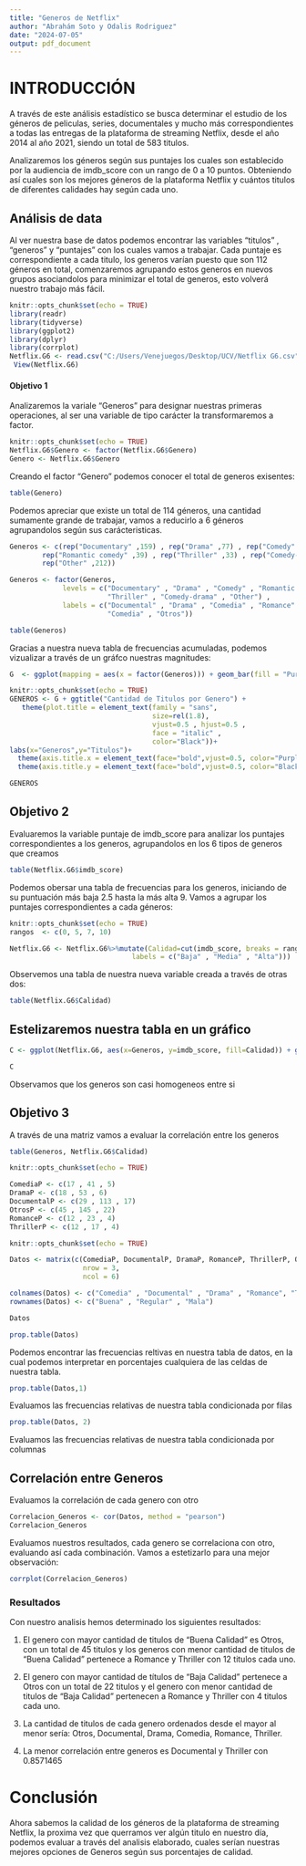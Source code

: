 ```yaml
---
title: "Generos de Netflix"
author: "Abrahám Soto y Odalis Rodriguez"
date: "2024-07-05"
output: pdf_document
---
```


\pagebreak

# INTRODUCCIÓN

A través de este análisis estadístico se busca determinar el estudio de los géneros de peliculas, series, documentales y mucho más correspondientes a todas las entregas de la plataforma de streaming Netflix, desde el año 2014 al año 2021, siendo un total de 583 titulos.

Analizaremos los géneros según sus puntajes los cuales son establecido por la audiencia de imdb_score con un rango de 0 a 10 puntos. Obteniendo así cuales son los mejores géneros de la plataforma Netflix y cuántos titulos de diferentes calidades hay según cada uno.

## Análisis de data

Al ver nuestra base de datos podemos encontrar las variables "titulos" , "generos" y "puntajes" con los cuales vamos a trabajar. Cada puntaje es correspondiente a cada titulo, los generos varían puesto que son 112 géneros en total, comenzaremos agrupando estos generos en nuevos grupos asociandolos para minimizar el total de generos, esto volverá nuestro trabajo más fácil.


```r
knitr::opts_chunk$set(echo = TRUE)
library(readr)
library(tidyverse)
library(ggplot2)
library(dplyr)
library(corrplot)
Netflix.G6 <- read.csv("C:/Users/Venejuegos/Desktop/UCV/Netflix G6.csv", sep=";")
 View(Netflix.G6) 
```


#### Objetivo 1


Analizaremos la variale "Generos" para designar nuestras primeras operaciones, al ser una variable de tipo carácter la transformaremos a factor.

```r
knitr::opts_chunk$set(echo = TRUE)
Netflix.G6$Genero <- factor(Netflix.G6$Genero)
Genero <- Netflix.G6$Genero
```

Creando el factor "Genero" podemos conocer el total de generos exisentes:

```r
table(Genero)
```

Podemos apreciar que existe un total de 114 géneros, una cantidad sumamente grande de trabajar, vamos a reducirlo a 6 géneros agrupandolos según sus carácteristicas.

```r
Generos <- c(rep("Documentary" ,159) , rep("Drama" ,77) , rep("Comedy" ,49) , 
        rep("Romantic comedy" ,39) , rep("Thriller" ,33) , rep("Comedy-drama" ,14) ,
        rep("Other" ,212))
```

```r
Generos <- factor(Generos,
             levels = c("Documentary" , "Drama" , "Comedy" , "Romantic comedy" , 
                        "Thriller" , "Comedy-drama" , "Other") ,
             labels = c("Documental" , "Drama" , "Comedia" , "Romance" , "Thriller" ,
                        "Comedia" , "Otros"))

```


```r
table(Generos)
```

Gracias a nuestra nueva tabla de frecuencias acumuladas, podemos vizualizar a través de un gráfco nuestras magnitudes:

```r
G  <- ggplot(mapping = aes(x = factor(Generos))) + geom_bar(fill = "Purple") + coord_flip()
```

```r
knitr::opts_chunk$set(echo = TRUE)
GENEROS <- G + ggtitle("Cantidad de Titulos por Genero") +
   theme(plot.title = element_text(family = "sans", 
                                   size=rel(1.8),
                                   vjust=0.5 , hjust=0.5 ,
                                   face = "italic" ,
                                   color="Black"))+
labs(x="Generos",y="Titulos")+
  theme(axis.title.x = element_text(face="bold",vjust=0.5, color="Purple", size=rel(1.5)))+
  theme(axis.title.y = element_text(face="bold",vjust=0.5, color="Black", size=rel(1.5)))
```

```r
GENEROS
```


## Objetivo 2

Evaluaremos la variable puntaje de imdb_score para analizar los puntajes correspondientes a los generos, agrupandolos en los 6 tipos de generos que creamos

```r
table(Netflix.G6$imdb_score)
```

Podemos obersar una tabla de frecuencias para los generos, iniciando de su puntuación más baja 2.5 hasta la más alta 9. Vamos a agrupar los puntajes correspondientes a cada géneros:

```r
knitr::opts_chunk$set(echo = TRUE)
rangos  <- c(0, 5, 7, 10)

Netflix.G6 <- Netflix.G6%>%mutate(Calidad=cut(imdb_score, breaks = rangos,
                              labels = c("Baja" , "Media" , "Alta")))


```
Observemos una tabla de nuestra nueva variable creada a través de otras dos:

```r
table(Netflix.G6$Calidad)
```

## Estelizaremos nuestra tabla en un gráfico

```r
C <- ggplot(Netflix.G6, aes(x=Generos, y=imdb_score, fill=Calidad)) + geom_col(position ="dodge")
```

```r
C
```

Observamos que los generos son casi homogeneos entre si 

## Objetivo 3

A través de una matriz vamos a evaluar la correlación entre los generos

```r
table(Generos, Netflix.G6$Calidad)
```

```r
knitr::opts_chunk$set(echo = TRUE)

ComediaP <- c(17 , 41 , 5)
DramaP <- c(18 , 53 , 6)
DocumentalP <- c(29 , 113 , 17)
OtrosP <- c(45 , 145 , 22)
RomanceP <- c(12 , 23 , 4)
ThrillerP <- c(12 , 17 , 4)
```

```r
knitr::opts_chunk$set(echo = TRUE)

Datos <- matrix(c(ComediaP, DocumentalP, DramaP, RomanceP, ThrillerP, OtrosP),
                  nrow = 3,
                  ncol = 6)

colnames(Datos) <- c("Comedia" , "Documental" , "Drama" , "Romance", "Thriller", "Otros")
rownames(Datos) <- c("Buena" , "Regular" , "Mala")
```

```r
Datos
```

```r
prop.table(Datos)
```
Podemos encontrar las frecuencias reltivas en nuestra tabla de datos, en la cual podemos interpretar en porcentajes cualquiera de las celdas de nuestra tabla.

```r
prop.table(Datos,1)
```
Evaluamos las frecuencias relativas de nuestra tabla condicionada por filas

```r
prop.table(Datos, 2)
```


Evaluamos las frecuencias relativas de nuestra tabla condicionada por columnas

## Correlación entre Generos

Evaluamos la correlación de cada genero con otro

```r
Correlacion_Generos <- cor(Datos, method = "pearson")
Correlacion_Generos

```

Evaluamos nuestros resultados, cada genero se correlaciona con otro, evaluando así cada combinación. Vamos a estetizarlo para una mejor observación:

```r
corrplot(Correlacion_Generos)
```

### Resultados

Con nuestro analisis hemos determinado los siguientes resultados:

1. El genero con mayor cantidad de titulos de "Buena Calidad" es Otros, con un total de 45 titulos y los generos con menor cantidad de titulos de "Buena Calidad" pertenece a Romance y Thriller con 12 titulos cada uno.

2. El genero con mayor cantidad de títulos de "Baja Calidad" pertenece a Otros con un total de 22 titulos y el genero con menor cantidad de titulos de "Baja Calidad" pertenecen a Romance y Thriller con 4 titulos cada uno.

3. La cantidad de titulos de cada genero ordenados desde el mayor al menor sería: Otros, Documental, Drama, Comedia, Romance, Thriller.

4. La menor correlación entre generos es Documental y Thriller con 0.8571465

# Conclusión

Ahora sabemos la calidad de los géneros de la plataforma de streaming Netflix, la proxima vez que querramos ver algún titulo en nuestro día, podemos evaluar a través del analisis elaborado, cuales serían nuestras mejores opciones de Generos según sus porcentajes de calidad.